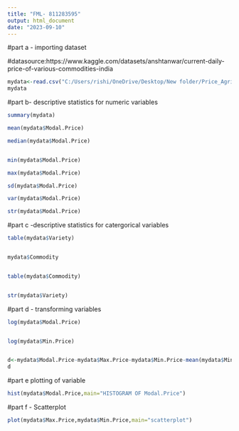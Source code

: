 ---
title: "FML- 811283595"
output: html_document
date: "2023-09-10"
---
#part a - importing dataset 

#datasource:https://www.kaggle.com/datasets/anshtanwar/current-daily-price-of-various-commodities-india

```{r}

mydata<-read.csv("C:/Users/rishi/OneDrive/Desktop/New folder/Price_Agriculture_commodities_Week.csv")
mydata
```
#part b- descriptive statistics for numeric variables 

```{r}
summary(mydata)

mean(mydata$Modal.Price)

median(mydata$Modal.Price)


min(mydata$Modal.Price)

max(mydata$Modal.Price)

sd(mydata$Modal.Price)

var(mydata$Modal.Price)

str(mydata$Modal.Price)

```
#part c -descriptive statistics for catergorical variables


```{r}
table(mydata$Variety)


mydata$Commodity


table(mydata$Commodity)


str(mydata$Variety)

```
#part d - transforming variables

```{r}
log(mydata$Modal.Price)


log(mydata$Min.Price)


d<-mydata$Modal.Price-mydata$Max.Price-mydata$Min.Price-mean(mydata$Min.Price)/mean(mydata$Max.Price)
d


```

#part e plotting of variable

```{r}
hist(mydata$Modal.Price,main="HISTOGRAM OF Modal.Price")

```
#part f - Scatterplot

```{r}
plot(mydata$Max.Price,mydata$Min.Price,main="scatterplot")
```





